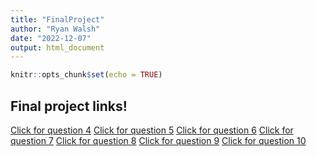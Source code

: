 ```yaml
---
title: "FinalProject"
author: "Ryan Walsh"
date: "2022-12-07"
output: html_document
---
```


```r
knitr::opts_chunk$set(echo = TRUE)
```

## Final project links!

[Click for question 4](q4Final.html)
[Click for question 5](q5Final.html)
[Click for question 6](q6Final.html)
[Click for question 7](q7Final.html)
[Click for question 8](q8Final.html)
[Click for question 9](q9Final.html)
[Click for question 10](q10Final.html)
